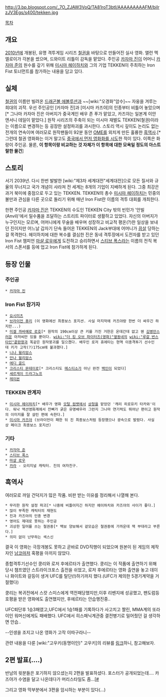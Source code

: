 http://3.bp.blogspot.com/_7O_ZJAW3VoQ/TA81roT3btI/AAAAAAAAAFM/biIrzJV3Egs/s400/tekken.jpg

[[목차]]
== 개요 ==
[[2010년]]에 개봉된, 유명 격투게임 시리즈 [[철권]]을 바탕으로 만들어진 실사 영화. 앨런 멕엘로이가 각본을 썼으며, 드와이트 리틀이 감독을 맡았다. 주인공 [[카자마 진]]이 어머니 [[카자마 준]]의 원수를 갚기 위해 [[미시마 헤이하치]]와 그의 기업 TEKKEN이 주최하는 Iron Fist 토너먼트를 참가하는 내용을 담고 있다.

== 실체 ==

[[철권]]의 이름만 빌려온 [[드래곤볼 에볼루션]]과 ~~[wiki:"오경화"암수]~~ 자웅을 겨루는 희대의 괴작. 우선 주인공인 [카자마 진]과 [미시마 카즈야]의 인종부터 비틀어 놓았으며[* 그나마 카자마 진은 아버지가 중국계인 배우 존 푸가 맡았고, 카즈야는 일본계 이안 앤서니 데일이 맡았다.] 원작 시리즈의 주축이 되는 미시마 재벌도 TEKKEN(철권)이라는 이름으로 변경하는 등 굉장한 설정파괴를 과시한다. 스토리 역시 깊이도 논리도 없는 전개의 연속이며 여러모로 원작팬들이 92분 동안 [[OME]]를 외치게 만든 훌륭한 [[흑역사]].[* 그런데 철권 영화화는 이거 말고도 [http://cfs11.tistory.com/upload_control/download.blog?fhandle=YmxvZzE1ODczNUBmczExLnRpc3RvcnkuY29tOi9hdHRhY2gvMS8xNzcuanBn 중국에서 먼저 영화화를 시도]한 적이 있다. 이쪽은 화랑이 주인공. 물론, '''이 항목이랑 비교하는 것 자체가 이 항목에 대한 모욕일 정도의 아스트랄한 물건''']
 
== 스토리 ==
서기 2039년. 다시 한번 발발한 [wiki:"제3차 세계대전"세계대전]으로 모든 질서와 규율의 무너지고 국가 개념이 사라져 전 세계는 8개의 기업이 지배하게 된다. 그중 최강은 과거 북미에 중점으로 두고 있는 TEKKEN. TEKKEN의 총수 [[미시마 헤이하치]]는 민중의 불만과 관심을 다른 곳으로 돌리기 위해 매년 Iron Fist란 이름의 격투 대회를 개최한다. 

한편 주인공 [[카자마 진]]은 TEKKEN의 수도인 TEKKEN City 밖의 빈민가 '안빌 (Anvil)'에서 밀수품을 조달하는 스트리트 파이터로 생활하고 있었다. 자신의 아버지가 누구인지는 모르며, 어머니에게 무술을 배우며 성장하고 비교적 평온(?)한 일상을 보내던 진이지만 어느날 갑자기 단속 들어온 TEKKEN의 Jack부대에 어머니가 [[끔살]] 당하는걸 목격한다. 헤이하치에 대한 복수를 결심한 진은 동네 격투장에서 도전자를 받고 있던 Iron Fist 챔피언 [[마샬 로우]]에게 도전하고 승리하면서 [[스티브 폭스]]라는 이름의 전직 복서의 스폰서를 등에 업고 Iron Fist에 참가하게 된다.

== 등장 인물 ==
=== 주인공 ===
 * [[카자마 진]]

=== Iron Fist 참가자 ===
 * [[요시미츠]]
 * [[브라이언 퓨리]] (이 영화에선 최종보스 포지션. 사실 마지막에 카즈야랑 한번 더 싸우긴 하지만...)
 * [[미겔 까바예로 로호]][* 원작의 190cm이상 큰 키를 가진 거한은 온데간데 없고 웬 [[김병만]]스러운 아저씨만 있을 뿐이다. [[wiki:"더 킹 오브 파이터즈(영화)"옆동네]]의 [[wiki:"루갈 번스타인"끝판왕]]과 똑같은 원작붕괴를 일으켰다. 배우인 로저 휴에타는 현역 이종격투기 선수인데 키가 고작(?)175cm에 불과했다.]
 * [[니나 윌리암스]]
 * [[안나 윌리암스]]
 * [[에디 골드]]
 * [[크리스티 몬테이로]][* 크리스티도 [[메스티소]]가 아닌 완전 [[백인]]이 되었다]
 * [[세르게이 드라그노프]]
 * [[레이븐]]

=== TEKKEN 관계자 ===
 * [[미시마 헤이하치]][* 배우가 영화 [[모탈 컴뱃]]에서 [[샹청]]을 맡았던 '캐리 히로유키 타카와'이다. 워낙 액션영화계에서 잔뼈가 굵은 유명배우라 그런지 그나마 연기력도 뛰어난 편이고 원작의 이미지를 잘 살린 편에 속한다.]
 * [[미시마 카즈야]] (브라이언이 패한 뒤 진 최종보스처럼 등장했으나 광속으로 발렸다. 사실상 페이크 최종보스 포지션)

=== 기타 ===
 * [[카자마 준]]
 * [[스티브 폭스]]
 * [[마샬 로우]]
 * [[카라]] - 오리지널 캐릭터. 진의 여자친구.

== 흑역사 ==
여러모로 까일 건덕지가 많은 작품. 비판 받는 이유를 정리해서 나열해 본다.

 * 무리한 원작 설정 파괴[* 나중에 비틀어지긴 하지만 헤이하치와 카즈야의 사이가 좋다.]
 * 많이 부족한 캐릭터의 재현도
 * 진과 카즈야의 인종 변경
 * 영어도 제대로 못하는 주인공
 * 괴상한 일어를 쓰는 철권중[* 백보 양보해서 겉모습은 철권중에 가까운데 잭 부대라고 부른다.]
 * 의미 없이 난무하는 섹스신

결국 이 영화는 극장개봉도 못하고 곧바로 DVD직행이 되었으며 원본이 된 게임의 제작자인 [[남코]]마저 혹평을 아끼지 않았다.

종합격투기선수인 쿵리와 로저 후에르타가 출연했다. 쿵리는 이 작품에 출연하기 위해 당시 챔프였던 스트라이크포스 출전을 쉬었고, 로저 후에르타는 영화 출연을 놓고 데이나 화이트와 갈등이 생겨 UFC를 탈단(!)하기까지 했다.(UFC가 제의한 5경기계약을 거절했다)

쿵리는 복귀전에서 스캇 스미스에게 역전패당했지만,이후 리벤지에 성공했고, 팬도럼등 호평을 받은 영화에도 출연했지만, 후에르타는 안습행진중.. 

UFC퇴단후 1승3패였고,UFC에서 1승1패를 기록하다가 사고치고 짤린, MMA계의 또라이인 워머신에게도 패배했다. UFC에서 히스패닉계관중 결전병기로 밀어줬던 걸 생각하면 안습..

--인생을 조지고 나온 영화가 고작 이따구라니--

관련 내용을 다룬 [wiki:"고우키(동명이인)" 고우키]의 리뷰를 [http://blog.naver.com/noperty/130092094880 링크]하니, 참고해보자.
== 2편 발표(....) ==
반남의 윗분들은 포기하지 않으셨는지 2편을 발표하셨다. 포스터가 공개되었는데.... 카즈야가 수염을 달고 나온데다가 머리스타일도 좀...[[http://i.imgur.com/ZK9cac3.jpg #]

그리고 영화 막부분에서 3편을 암시하는 부분이 있다(...)

